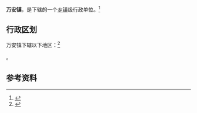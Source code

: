 {{中国乡级行政区|14/10/24/107/000}}

'''万安镇'''，是{{PRC admin/fullname|14/10/24/107/000|3}}下辖的一个[[乡镇|乡镇]]级行政单位。<ref>{{PRC admin/ref sgc|{{PRC admin/parent|14/10/24/107/000}}}}</ref>

== 行政区划 ==

万安镇下辖以下地区：<ref>{{PRC admin/ref sgc|14/10/24/107/000}}</ref>

{{PRC admin/children|14/10/24/107/000}}。

== 参考资料 ==

{{reflist}}

{{行政区划小作品}}
{{PRC admin/navcat|14/10/24/107/000}}